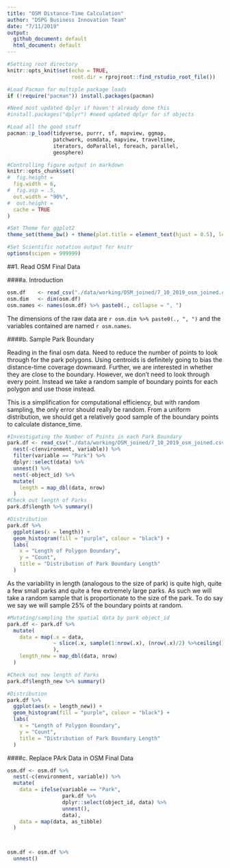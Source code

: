 ```yaml
---
title: "OSM Distance-Time Calculation"
author: "DSPG Business Innovation Team"
date: "7/11/2019"
output: 
  github_document: default
  html_document: default
---
```


```r
#Setting root directory
knitr::opts_knit$set(echo = TRUE,
                     root.dir = rprojroot::find_rstudio_root_file())

#Load Pacman for multiple package loads
if (!require("pacman")) install.packages(pacman)

#Need most updated dplyr if haven't already done this
#install.packages("dplyr") #need updated dplyr for sf objects

#Load all the good stuff
pacman::p_load(tidyverse, purrr, sf, mapview, ggmap,
               patchwork, osmdata, mapview, traveltime,
               iterators, doParallel, foreach, parallel,
               geosphere)

#Controlling figure output in markdown
knitr::opts_chunk$set(
#  fig.height =   
  fig.width = 6,
#  fig.asp = .5,
  out.width = "90%",
#  out.height = 
  cache = TRUE
)

#Set Theme for ggplot2
theme_set(theme_bw() + theme(plot.title = element_text(hjust = 0.5), legend.position = "bottom"))

#Set Scientific notation output for knitr
options(scipen = 999999)
```


##1. Read OSM Final Data  

####a. Introduction

```r
osm.df    <- read_csv("./data/working/OSM_joined/7_10_2019_osm_joined.csv")
osm.dim   <- dim(osm.df)
osm.names <- names(osm.df) %>% paste0(., collapse = ", ")

```

The dimensions of the raw data are `r osm.dim %>% paste0(., ", ")` and the variables contained are named `r osm.names`. 

####b. Sample Park Boundary  

Reading in the final osm data. Need to reduce the number of points to look through for the park polygons. Using centroids is definitely going to bias the distance-time coverage downward. Further, we are interested in whether they are close to the boundary. However, we don't need to look through every point. Instead we take a random sample of boundary points for each polygon and use those instead. 

This is a simplification for computational efficiency, but with random sampling, the only error should really be random. From a uniform distribution, we should get a relatively good sample of the boundary points to calculate distance_time. 

```r
#Investigating the Number of Points in each Park Boundary
park.df <- read_csv("./data/working/OSM_joined/7_10_2019_osm_joined.csv") %>%
  nest(-c(environment, variable)) %>%
  filter(variable == "Park") %>%
  dplyr::select(data) %>%
  unnest() %>%
  nest(-object_id) %>%
  mutate(
    length = map_dbl(data, nrow)
  ) 
#Check out length of Parks
park.df$length %>% summary()

#Distribution
park.df %>%
  ggplot(aes(x = length)) +
  geom_histogram(fill = "purple", colour = "black") +
  labs(
    x = "Length of Polygon Boundary",
    y = "Count",
    title = "Distribution of Park Boundary Length"
  )
```


As the variability in length (analogous to the size of park) is quite high, quite a few small parks and quite a few extremely large parks. As such we will take a random sample that is proportionate to the size of the park. To do say we say we will sample 25% of the boundary points at random.   


```r
#Mutating/sampling the spatial data by park object_id
park.df <- park.df %>%
  mutate(
    data = map(.x = data, 
               ~ slice(.x, sample(1:nrow(.x), (nrow(.x)/2) %>%ceiling(), replace = FALSE))
               ),
    length_new = map_dbl(data, nrow)
  )

#Check out new length of Parks
park.df$length_new %>% summary()

#Distribution
park.df %>%
  ggplot(aes(x = length_new)) +
  geom_histogram(fill = "purple", colour = "black") +
  labs(
    x = "Length of Polygon Boundary",
    y = "Count",
    title = "Distribution of Park Boundary Length"
  )

```


####c. Replace PArk Data in OSM Final Data  

```r
osm.df <- osm.df %>%
  nest(-c(environment, variable)) %>%
  mutate(
    data = ifelse(variable == "Park", 
                  park.df %>%
                  dplyr::select(object_id, data) %>%
                  unnest(),
                  data),
    data = map(data, as_tibble)
  )



osm.df <- osm.df %>%
  unnest()



```